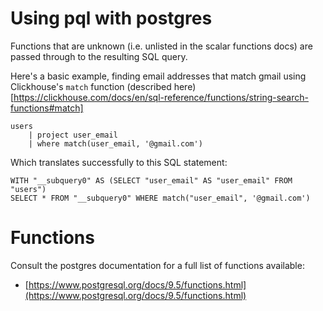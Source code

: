 # Using pql with postgres 
Functions that are unknown (i.e. unlisted in the scalar functions docs) are passed through to the resulting SQL query.

Here's a basic example, finding email addresses that match gmail
using Clickhouse's `match` function (described here)[https://clickhouse.com/docs/en/sql-reference/functions/string-search-functions#match]
```
users
    | project user_email
    | where match(user_email, '@gmail.com')
```

Which translates successfully to this SQL statement:
```
WITH "__subquery0" AS (SELECT "user_email" AS "user_email" FROM "users")
SELECT * FROM "__subquery0" WHERE match("user_email", '@gmail.com')
```

# Functions
Consult the postgres documentation for a full list of functions available:
 - [https://www.postgresql.org/docs/9.5/functions.html](https://www.postgresql.org/docs/9.5/functions.html)
